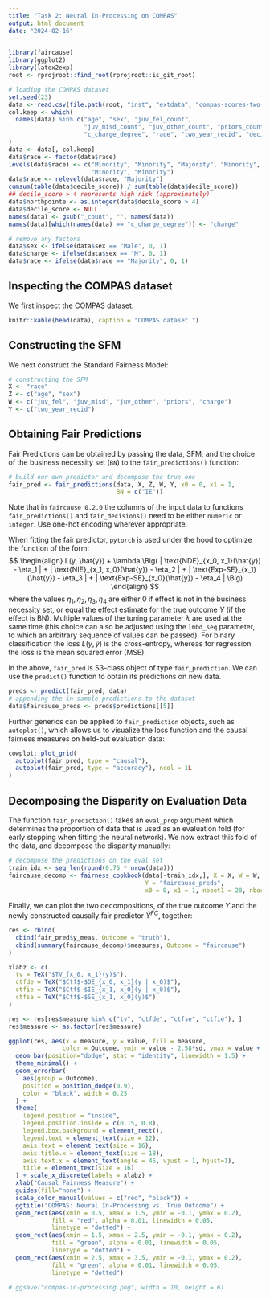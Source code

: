 ```yaml
---
title: "Task 2: Neural In-Processing on COMPAS"
output: html_document
date: "2024-02-16"
---
```


```r
library(faircause)
library(ggplot2)
library(latex2exp)
root <- rprojroot::find_root(rprojroot::is_git_root)

# loading the COMPAS dataset
set.seed(23)
data <- read.csv(file.path(root, "inst", "extdata", "compas-scores-two-years.csv"))
col.keep <- which(
  names(data) %in% c("age", "sex", "juv_fel_count",
                     "juv_misd_count", "juv_other_count", "priors_count",
                     "c_charge_degree", "race", "two_year_recid", "decile_score")
)
data <- data[, col.keep]
data$race <- factor(data$race)
levels(data$race) <- c("Minority", "Minority", "Majority", "Minority",
                       "Minority", "Minority")
data$race <- relevel(data$race, "Majority")
cumsum(table(data$decile_score)) / sum(table(data$decile_score))
## decile_score > 4 represents high risk (approximately)
data$northpointe <- as.integer(data$decile_score > 4)
data$decile_score <- NULL
names(data) <- gsub("_count", "", names(data))
names(data)[which(names(data) == "c_charge_degree")] <- "charge"

# remove any factors
data$sex <- ifelse(data$sex == "Male", 0, 1)
data$charge <- ifelse(data$sex == "M", 0, 1)
data$race <- ifelse(data$race == "Majority", 0, 1)
```

## Inspecting the COMPAS dataset

We first inspect the COMPAS dataset.

```r
knitr::kable(head(data), caption = "COMPAS dataset.")
```

## Constructing the SFM

We next construct the Standard Fairness Model:

```r
# constructing the SFM
X <- "race"
Z <- c("age", "sex")
W <- c("juv_fel", "juv_misd", "juv_other", "priors", "charge")
Y <- c("two_year_recid")
```

## Obtaining Fair Predictions

Fair Predictions can be obtained by passing the data, SFM, and the choice of the business necessity set (`BN`) to the `fair_predictions()` function:

```r
# build our own predictor and decompose the true one
fair_pred <- fair_predictions(data, X, Z, W, Y, x0 = 0, x1 = 1,
                              BN = c("IE"))
```

Note that in `faircause 0.2.0` the columns of the input data to functions `fair_predictions()` and `fair_decisions()` need to be either `numeric` or `integer`. Use one-hot encoding wherever appropriate.

When fitting the fair predictor, `pytorch` is used under the hood to optimize the function of the form: $$
\begin{align}
L(y, \hat{y}) + \lambda \Big( | \text{NDE}_{x_0, x_1}(\hat{y}) - \eta_1 | + | \text{NIE}_{x_1, x_0}(\hat{y}) - \eta_2 | + | \text{Exp-SE}_{x_1}(\hat{y}) - \eta_3 | + | \text{Exp-SE}_{x_0}(\hat{y}) - \eta_4 | \Big)
\end{align}
$$ where the values $\eta_1, \eta_2, \eta_3, \eta_4$ are either 0 if effect is not in the business necessity set, or equal the effect estimate for the true outcome $Y$ (if the effect is BN). Multiple values of the tuning parameter $\lambda$ are used at the same time (this choice can also be adjusted using the `lmbd_seq` parameter, to which an arbitrary sequence of values can be passed). For binary classification the loss $L(y, \hat{y})$ is the cross-entropy, whereas for regression the loss is the mean squared error (MSE).

In the above, `fair_pred` is S3-class object of type `fair_prediction`. We can use the `predict()` function to obtain its predictions on new data.

```r
preds <- predict(fair_pred, data)
# appending the in-sample predictions to the dataset
data$faircause_preds <- preds$predictions[[5]]
```

Further generics can be applied to `fair_prediction` objects, such as `autoplot()`, which allows us to visualize the loss function and the causal fairness measures on held-out evaluation data:

```r
cowplot::plot_grid(
  autoplot(fair_pred, type = "causal"),
  autoplot(fair_pred, type = "accuracy"), ncol = 1L
)
```

## Decomposing the Disparity on Evaluation Data

The function `fair_prediction()` takes an `eval_prop` argument which determines the proportion of data that is used as an evaluation fold (for early stopping when fitting the neural network). We now extract this fold of the data, and decompose the disparity manually:

```r
# decompose the predictions on the eval set
train_idx <- seq_len(round(0.75 * nrow(data)))
faircause_decomp <- fairness_cookbook(data[-train_idx,], X = X, W = W, Z = Z,
                                      Y = "faircause_preds",
                                      x0 = 0, x1 = 1, nboot1 = 20, nboot2=100)
```

Finally, we can plot the two decompositions, of the true outcome $Y$ and the newly constructed causally fair predictor $\widehat{Y}^{FC}$, together:

```r
res <- rbind(
  cbind(fair_pred$y_meas, Outcome = "truth"),
  cbind(summary(faircause_decomp)$measures, Outcome = "faircause")
)

xlabz <- c(
  tv = TeX("$TV_{x_0, x_1}(y)$"),
  ctfde = TeX("$Ctf$-$DE_{x_0, x_1}(y | x_0)$"),
  ctfie = TeX("$Ctf$-$IE_{x_1, x_0}(y | x_0)$"),
  ctfse = TeX("$Ctf$-$SE_{x_1, x_0}(y)$")
)

res <- res[res$measure %in% c("tv", "ctfde", "ctfse", "ctfie"), ]
res$measure <- as.factor(res$measure)

ggplot(res, aes(x = measure, y = value, fill = measure,
               color = Outcome, ymin = value - 2.58*sd, ymax = value + 2.58*sd)) +
  geom_bar(position="dodge", stat = "identity", linewidth = 1.5) +
  theme_minimal() +
  geom_errorbar(
    aes(group = Outcome),
    position = position_dodge(0.9),
    color = "black", width = 0.25
  ) +
  theme(
    legend.position = "inside",
    legend.position.inside = c(0.15, 0.8),
    legend.box.background = element_rect(),
    legend.text = element_text(size = 12),
    axis.text = element_text(size = 16),
    axis.title.x = element_text(size = 18),
    axis.text.x = element_text(angle = 45, vjust = 1, hjust=1),
    title = element_text(size = 16)
  ) + scale_x_discrete(labels = xlabz) +
  xlab("Causal Fairness Measure") +
  guides(fill="none") +
  scale_color_manual(values = c("red", "black")) +
  ggtitle("COMPAS: Neural In-Processing vs. True Outcome") +
  geom_rect(aes(xmin = 0.5, xmax = 1.5, ymin = -0.1, ymax = 0.2),
            fill = "red", alpha = 0.01, linewidth = 0.05,
            linetype = "dotted") +
  geom_rect(aes(xmin = 1.5, xmax = 2.5, ymin = -0.1, ymax = 0.2),
            fill = "green", alpha = 0.01, linewidth = 0.05,
            linetype = "dotted") +
  geom_rect(aes(xmin = 2.5, xmax = 3.5, ymin = -0.1, ymax = 0.2),
            fill = "green", alpha = 0.01, linewidth = 0.05,
            linetype = "dotted")

# ggsave("compas-in-processing.png", width = 10, height = 6)
```
